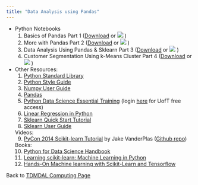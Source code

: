 ```yaml
---
title: "Data Analysis using Pandas"
---
```


* Python Notebooks
    1. Basics of Pandas Part 1 (<a href="basics_of_pandas.ipynb" download="basics_of_pandas.ipynb">Download</a> or [![](colab-badge.svg)](https://colab.research.google.com/github/tdmdal/rbac_datathon/blob/master/docs/basics_of_pandas.ipynb) )
    2. More with Pandas Part 2 (<a href="more_with_pandas.ipynb" download="more_with_pandas.ipynb">Download</a> or [![](colab-badge.svg)](https://colab.research.google.com/github/tdmdal/rbac_datathon/blob/master/docs/more_with_pandas.ipynb) )
    3. Data Analysis Using Pandas & Sklearn Part 3 (<a href="pandas_and_sklearn.ipynb" download="pandas_and_sklearn.ipynb">Download</a> or [![](colab-badge.svg)](https://colab.research.google.com/github/tdmdal/rbac_datathon/blob/master/docs/pandas_and_sklearn.ipynb) )
    4. Customer Segmentation Using k-Means Cluster Part 4 (<a href="k-means_cluster.ipynb" download="k-means_cluster.ipynb">Download</a> or [![](colab-badge.svg)](https://colab.research.google.com/github/tdmdal/rbac_datathon/blob/master/docs/k-means_cluster.ipynb) )
    
* Other Resources:   
    1. [Python Standard Library](https://docs.python.org/3/library/)
    2. [Python Style Guide](https://pep8.org/#introduction)
    3. [Numpy User Guide](https://www.numpy.org/devdocs/user/index.html)
    4. [Pandas](http://pandas.pydata.org/pandas-docs/stable/index.html)
    5. [Python Data Science Essential Training](https://www.lynda.com/Python-tutorials/Python-Data-Science-Essential-Training/520233-2.html) (login [here](http://main.its.utoronto.ca/news/free-access-to-lynda-com-online-courses/) for UofT free access)
    6. [Linear Regression in Python](https://realpython.com/linear-regression-in-python/#simple-linear-regression-with-scikit-learn)
    7. [Sklearn Quick Start Tutorial](http://scikit-learn.org/stable/tutorial/basic/tutorial.html) 
    8. [Sklearn User Guide](http://scikit-learn.org/stable/user_guide.html)  
    
    Videos:
    9. [PyCon 2014 Scikit-learn Tutorial](https://www.youtube.com/watch?v=HjAB45qsx_c) by Jake VanderPlas ([Github repo](https://github.com/ogrisel/sklearn_pycon2014))  
        
    Books:
    10. [Python for Data Science Handbook](https://jakevdp.github.io/PythonDataScienceHandbook/)
    11. [Learning scikit-learn: Machine Learning in Python ](https://www.amazon.ca/Learning-scikit-learn-Machine-Python/dp/1783281936)
    12. [Hands-On Machine learning with Scikit-Learn and Tensorflow](https://www.amazon.ca/Hands-Machine-Learning-Scikit-Learn-TensorFlow/dp/1491962291/)
    
Back to [TDMDAL Computing Page](https://tdmdal.github.io/)
